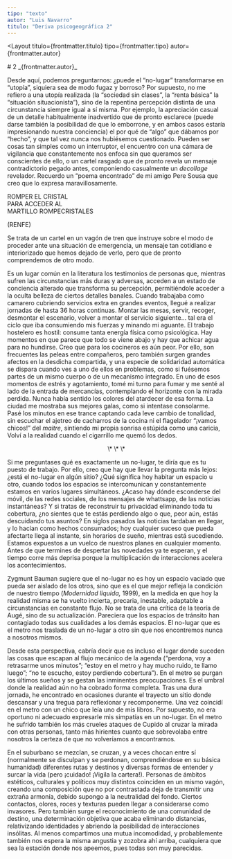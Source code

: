 ```yaml
---
tipo: "texto"
autor: "Luis Navarro"
titulo: "Deriva psicogeográfica 2"
---
```



<Layout
  titulo={frontmatter.titulo}
  tipo={frontmatter.tipo}
  autor={frontmatter.autor}
>

<Prose>
# 2
_{frontmatter.autor}_

Desde aquí, podemos preguntarnos: ¿puede el “no-lugar” transformarse en “utopía”, siquiera sea de modo fugaz y borroso? Por supuesto, no me refiero a una utopía realizada (la “sociedad sin clases”, la “renta básica” la “situación situacionista”), sino de la repentina percepción distinta de una circunstancia siempre igual a sí misma. Por ejemplo, la apreciación casual de un detalle habitualmente inadvertido que de pronto esclarece (puede darse también la posibilidad de que lo emborrone, y en ambos casos estaría impresionando nuestra conciencia) el por qué de “algo” que dábamos por “hecho”, y que tal vez nunca nos hubiésemos cuestionado. Pueden ser cosas tan simples como un interruptor, el encuentro con una cámara de vigilancia que constantemente nos enfoca sin que queramos ser conscientes de ello, o un cartel rasgado que de pronto revela un mensaje contradictorio pegado antes, componiendo casualmente un *decollage* revelador. Recuerdo un “poema encontrado” de mi amigo Pere Sousa que creo que lo expresa maravillosamente.

ROMPER EL CRISTAL\
PARA ACCEDER AL\
MARTILLO ROMPECRISTALES

(RENFE)

Se trata de un cartel en un vagón de tren que instruye sobre el modo de proceder ante una situación de emergencia, un mensaje tan cotidiano e interiorizado que hemos dejado de verlo, pero que de pronto comprendemos de otro modo.

Es un lugar común en la literatura los testimonios de personas que, mientras sufren las circunstancias más duras y adversas, acceden a un estado de conciencia alterado que transforma su percepción, permitiéndole acceder a la oculta belleza de ciertos detalles banales. Cuando trabajaba como camarero cubriendo servicios extra en grandes eventos, llegué a realizar jornadas de hasta 36 horas continuas. Montar las mesas, servir, recoger, desmontar el escenario, volver a montar el servicio siguiente… tal era el ciclo que iba consumiendo mis fuerzas y minando mi aguante. El trabajo hostelero es hostil: consume tanta energía física como psicológica. Hay momentos en que parece que todo se viene abajo y hay que achicar agua para no hundirse. Creo que para los cocineros es aún peor. Por ello, son frecuentes las peleas entre compañeros, pero también surgen grandes afectos en la desdicha compartida, y una especie de solidaridad automática se dispara cuando ves a uno de ellos en problemas, como si fuésemos partes de un mismo cuerpo o de un mecanismo integrado. En uno de esos momentos de estrés y agotamiento, tomé mi turno para fumar y me senté al lado de la entrada de mercancías, contemplando el horizonte con la mirada perdida. Nunca había sentido los colores del atardecer de esa forma. La ciudad me mostraba sus mejores galas, como si intentase consolarme. Pasé los minutos en ese trance captando cada leve cambio de tonalidad, sin escuchar el ajetreo de cacharros de la cocina ni el flagelador “¡vamos chicos!” del *maitre*, sintiendo mi propia sonrisa estúpida como una caricia, Volví a la realidad cuando el cigarrillo me quemó los dedos.

<p align="center">\* \* \*</p>

Si me preguntases qué es exactamente un no-lugar, te diría que es tu puesto de trabajo. Por ello, creo que hay que llevar la pregunta más lejos: ¿está el no-lugar en algún sitio? ¿Qué significa hoy habitar un espacio u otro, cuando todos los espacios se intercomunican y constantemente estamos en varios lugares simultáneos. ¿Acaso hay dónde esconderse del móvil, de las redes sociales, de los mensajes de whattsapp, de las noticias instantáneas? Y si tratas de reconstruir tu privacidad eliminando toda tu cobertura, ¿no sientes que te estás perdiendo algo o que, peor aún, estás descuidando tus asuntos? En siglos pasados las noticias tardaban en llegar, y lo hacían como hechos consumados; hoy cualquier suceso que pueda afectarte llega al instante, sin horarios de sueño, mientras está sucediendo. Estamos expuestos a un vuelco de nuestros planes en cualquier momento. Antes de que termines de despertar las novedades ya te esperan, y el tiempo corre más deprisa porque la multiplicación de interacciones acelera los acontecimientos.

Zygmunt Bauman sugiere que el no-lugar no es hoy un espacio vaciado que pueda ser aislado de los otros, sino que es el que mejor refleja la condición de nuestro tiempo (*Modernidad líquida,* 1999), en la medida en que hoy la realidad misma se ha vuelto incierta, precaria, inestable, adaptable a circunstancias en constante flujo. No se trata de una crítica de la teoría de Augé, sino de su actualización. Pareciera que los espacios de tránsito han contagiado todas sus cualidades a los demás espacios. El no-lugar que es el metro nos traslada de un no-lugar a otro sin que nos encontremos nunca a nosotros mismos.

Desde esta perspectiva, cabría decir que es incluso el lugar donde suceden las cosas que escapan al flujo mecánico de la agenda (“perdona, voy a retrasarme unos minutos”; “estoy en el metro y hay mucho ruido, te llamo luego”; “no te escucho, estoy perdiendo cobertura”). En el metro se purgan los últimos sueños y se gestan las inminentes preocupaciones. Es el umbral donde la realidad aún no ha cobrado forma completa. Tras una dura jornada, he encontrado en ocasiones durante el trayecto un sitio donde descansar y una tregua para reflexionar y recomponerme. Una vez coincidí en el metro con un chico que leía uno de mis libros. Por supuesto, no era oportuno ni adecuado expresarle mis simpatías en un no-lugar. En el metro he sufrido también los más crueles ataques de Cupido al cruzar la mirada con otras personas, tanto más hirientes cuanto que sobrevolaba entre nosotros la certeza de que no volveríamos a encontrarnos.

En el suburbano se mezclan, se cruzan, y a veces chocan entre sí (normalmente se disculpan y se perdonan, comprendiéndose en su básica humanidad) diferentes rutas y destinos y diversas formas de entender y surcar la vida (pero ¡cuidado! ¡Vigila la cartera!). Personas de ámbitos estéticos, culturales y políticos muy distintos coinciden en un mismo vagón, creando una composición que no por contrastada deja de transmitir una extraña armonía, debido supongo a la neutralidad del fondo. Ciertos contactos, olores, roces y texturas pueden llegar a considerarse como invasores. Pero también surge el reconocimiento de una comunidad de destino, una determinación objetiva que acaba eliminando distancias, relativizando identidades y abriendo la posibilidad de interacciones insólitas. Al menos compartimos una mutua incomodidad, y probablemente también nos espera la misma angustia y zozobra ahí arriba, cualquiera que sea la estación donde nos apeemos, pues todas son muy parecidas.

</Prose>
</Layout>
